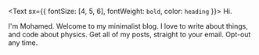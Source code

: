 <Text sx={{ fontSize: [4, 5, 6], fontWeight: `bold`, color: `heading` }}>
  Hi.
</Text>

I'm Mohamed. Welcome to my minimalist blog. I love to write about things, and code about physics. Get all of my posts, straight to your email. Opt-out any time.
